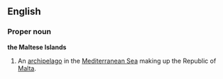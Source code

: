 ==English==
===Proper noun===
'''the Maltese Islands'''

#An [[archipelago]] in the [[Mediterranean Sea]] making up the Republic of [[Malta]].